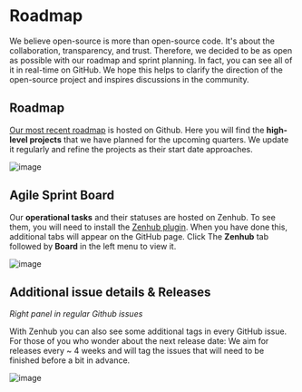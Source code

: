 # Roadmap

We believe open-source is more than open-source code. It's about the collaboration, transparency, and trust.
Therefore, we decided to be as open as possible with our roadmap and sprint planning.
In fact, you can see all of it in real-time on GitHub.
We hope this helps to clarify the direction of the open-source project and inspires discussions in the community.

<div style={{ marginBottom: "3rem" }} />

## Roadmap

[Our most recent roadmap](https://github.com/orgs/deepset-ai/projects/3/views/1) is hosted on Github.
Here you will find the **high-level projects** that we have planned for the upcoming quarters.
We update it regularly and refine the projects as their start date approaches.

![image](/img/roadmap_github.png)

<div style={{ marginBottom: "3rem" }} />

## Agile Sprint Board

Our **operational tasks** and their statuses are hosted on Zenhub.
To see them, you will need to install the [Zenhub plugin](https://www.zenhub.com/extension).
When you have done this, additional tabs will appear on the GitHub page.
Click The **Zenhub** tab followed by **Board** in the left menu to view it.

![image](/img/zenhub_board.png)

<div style={{ marginBottom: "3rem" }} />

## Additional issue details & Releases

_Right panel in regular Github issues_

With Zenhub you can also see some additional tags in every GitHub issue.
For those of you who wonder about the next release date: We aim for releases every ~ 4 weeks and will tag the issues that will need to be finished before a bit in advance.

![image](/img/zenhub_issue.png)
